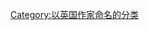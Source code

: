 {{Catnav|頁面分類|總類|各種主題的頁面分類|依人名分類|依作家姓名分類}}
{{Catmore}}

{{Commonscat|Charles Dickens}}

[[Category:以英国作家命名的分类|Category:以英国作家命名的分类]]
